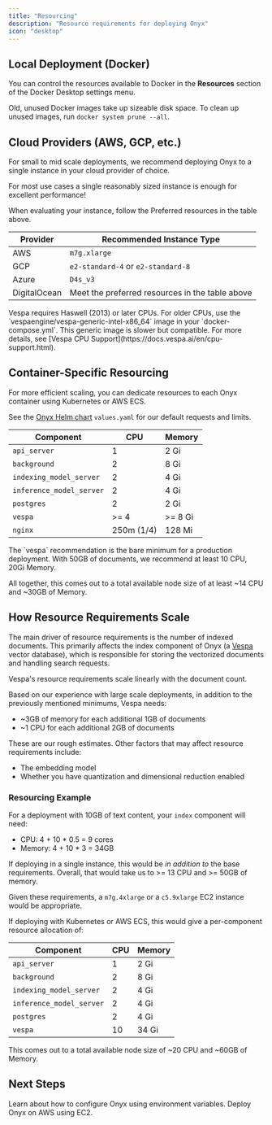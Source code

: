 ```yaml
---
title: "Resourcing"
description: "Resource requirements for deploying Onyx"
icon: "desktop"
---
```



<ResourcingOverview />

## Local Deployment (Docker)

You can control the resources available to Docker in the **Resources** section of the Docker Desktop settings menu.

Old, unused Docker images take up sizeable disk space. To clean up unused images, run `docker system prune --all`.

## Cloud Providers (AWS, GCP, etc.)

For small to mid scale deployments, we recommend deploying Onyx to a single instance in your cloud provider of choice.

<Tip> 
  For most use cases a single reasonably sized instance is enough for excellent performance!
</Tip>

When evaluating your instance, follow the Preferred resources in the table above. 

| Provider | Recommended Instance Type |
| --- | --- |
| AWS | `m7g.xlarge` |
| GCP | `e2-standard-4` or `e2-standard-8` |
| Azure | `D4s_v3` |
| DigitalOcean | Meet the preferred resources in the table above |

<Accordion title="Vespa on older CPUs">
  Vespa requires Haswell (2013) or later CPUs. For older CPUs, use the `vespaengine/vespa-generic-intel-x86_64` image in your `docker-compose.yml`. 
  This generic image is slower but compatible. For  more details, see [Vespa CPU Support](https://docs.vespa.ai/en/cpu-support.html).
</Accordion>

## Container-Specific Resourcing

For more efficient scaling, you can dedicate resources to each Onyx container using Kubernetes or AWS ECS.

See the [Onyx Helm chart](https://github.com/onyx-dot-app/onyx/blob/main/deployment/helm/charts/onyx/values.yaml) `values.yaml` for our default requests and limits.

| Component | CPU | Memory |
| --- | --- | --- |
| `api_server` | 1 | 2 Gi |
| `background` | 2 | 8 Gi |
| `indexing_model_server` | 2 | 4 Gi |
| `inference_model_server` | 2 | 4 Gi |
| `postgres` | 2 | 2 Gi |
| `vespa` | >= 4 | >= 8 Gi |
| `nginx` | 250m (1/4) | 128 Mi |

<Info>
  The `vespa` recommendation is the bare minimum for a production deployment. 
  With 50GB of documents, we recommend at least 10 CPU, 20Gi Memory.
</Info>

All together, this comes out to a total available node size of at least ~14 CPU and ~30GB of Memory.

## How Resource Requirements Scale

The main driver of resource requirements is the number of indexed documents. 
This primarily affects the index component of Onyx (a [Vespa](https://vespa.ai/) vector database), which is responsible for storing the vectorized documents and handling search requests. 

<Note>
  Vespa's resource requirements scale linearly with the document count.
</Note>

Based on our experience with large scale deployments, in addition to the previously mentioned minimums, Vespa needs:
- ~3GB of memory for each additional 1GB of documents
- ~1 CPU for each additional 2GB of documents

These are our rough estimates. Other factors that may affect resource requirements include:
- The embedding model
- Whether you have quantization and dimensional reduction enabled

### Resourcing Example
For a deployment with 10GB of text content, your `index` component will need:
- CPU: 4 + 10 * 0.5 = 9 cores
- Memory: 4 + 10 * 3 = 34GB

If deploying in a single instance, this would be *in addition to* the base requirements.
Overall, that would take us to >= 13 CPU and >= 50GB of memory. 

Given these requirements, a `m7g.4xlarge` or a `c5.9xlarge` EC2 instance would be appropriate.

If deploying with Kubernetes or AWS ECS, this would give a per-component resource allocation of:

| Component | CPU | Memory |
| --- | --- | --- |
| `api_server` | 1 | 2 Gi |
| `background` | 2 | 8 Gi |
| `indexing_model_server` | 2 | 4 Gi |
| `inference_model_server` | 2 | 4 Gi |
| `postgres` | 2 | 4 Gi |
| `vespa` | 10 | 34 Gi |

This comes out to a total available node size of ~20 CPU and ~60GB of Memory.

## Next Steps
<CardGroup cols={2}>
  <Card title="Configure your Deployment" icon="microchip" href="/deployment/getting_started/configuration"> 
    Learn about how to configure Onyx using environment variables.
  </Card>
  <Card title="Guide: Deploy on AWS" icon="microchip" href="/deployment/deployment_guides/aws/ec2"> 
    Deploy Onyx on AWS using EC2.
  </Card>
</CardGroup>